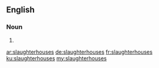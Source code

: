 ==English==

===Noun===
{{head|en|plural}}

# {{plural of|slaughterhouse|lang=en}}

[[ar:slaughterhouses]]
[[de:slaughterhouses]]
[[fr:slaughterhouses]]
[[ku:slaughterhouses]]
[[my:slaughterhouses]]